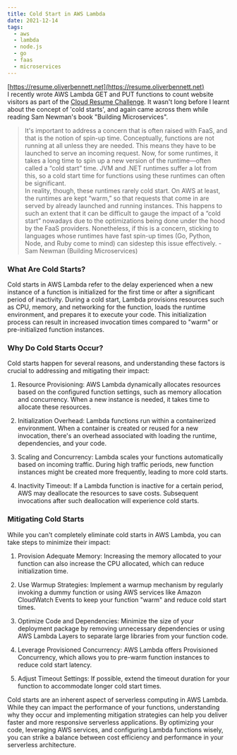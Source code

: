 ```yaml
---
title: Cold Start in AWS Lambda
date: 2021-12-14
tags:
  - aws
  - lambda
  - node.js
  - go
  - faas
  - microservices
---
```

[https://resume.oliverbennett.net](https://resume.oliverbennett.net)  
I recently wrote AWS Lambda GET and PUT functions to count website visitors as part of the [Cloud Resume Challenge](https://github.com/olibyte/cloud-resume-challenge). It wasn't long before I learnt about the concept of 'cold starts', and again came across them while reading Sam Newman's book "Building Microservices".  
> It's important to address a concern that is often raised with FaaS, and that
is the notion of spin-up time. Conceptually, functions are not running at all
unless they are needed. This means they have to be launched to serve an
incoming request. Now, for some runtimes, it takes a long time to spin up a new
version of the runtime—often called a “cold start” time. JVM and .NET runtimes
suffer a lot from this, so a cold start time for functions using these runtimes can
often be significant.  
In reality, though, these runtimes rarely cold start. On AWS at least, the runtimes
are kept “warm,” so that requests that come in are served by already launched
and running instances. This happens to such an extent that it can be difficult to
gauge the impact of a “cold start” nowadays due to the optimizations being done
under the hood by the FaaS providers. Nonetheless, if this is a concern, sticking
to languages whose runtimes have fast spin-up times (Go, Python, Node, and
Ruby come to mind) can sidestep this issue effectively. - Sam Newman (Building Microservices)  

### What Are Cold Starts?

Cold starts in AWS Lambda refer to the delay experienced when a new instance of a function is initialized for the first time or after a significant period of inactivity. During a cold start, Lambda provisions resources such as CPU, memory, and networking for the function, loads the runtime environment, and prepares it to execute your code. This initialization process can result in increased invocation times compared to "warm" or pre-initialized function instances.

### Why Do Cold Starts Occur?

Cold starts happen for several reasons, and understanding these factors is crucial to addressing and mitigating their impact:

1. Resource Provisioning: AWS Lambda dynamically allocates resources based on the configured function settings, such as memory allocation and concurrency. When a new instance is needed, it takes time to allocate these resources.

2. Initialization Overhead: Lambda functions run within a containerized environment. When a container is created or reused for a new invocation, there's an overhead associated with loading the runtime, dependencies, and your code.

3. Scaling and Concurrency: Lambda scales your functions automatically based on incoming traffic. During high traffic periods, new function instances might be created more frequently, leading to more cold starts.

4. Inactivity Timeout: If a Lambda function is inactive for a certain period, AWS may deallocate the resources to save costs. Subsequent invocations after such deallocation will experience cold starts.

### Mitigating Cold Starts

While you can't completely eliminate cold starts in AWS Lambda, you can take steps to minimize their impact:

1. Provision Adequate Memory: Increasing the memory allocated to your function can also increase the CPU allocated, which can reduce initialization time.

2. Use Warmup Strategies: Implement a warmup mechanism by regularly invoking a dummy function or using AWS services like Amazon CloudWatch Events to keep your function "warm" and reduce cold start times.

3. Optimize Code and Dependencies: Minimize the size of your deployment package by removing unnecessary dependencies or using AWS Lambda Layers to separate large libraries from your function code.

4. Leverage Provisioned Concurrency: AWS Lambda offers Provisioned Concurrency, which allows you to pre-warm function instances to reduce cold start latency.

5. Adjust Timeout Settings: If possible, extend the timeout duration for your function to accommodate longer cold start times.

Cold starts are an inherent aspect of serverless computing in AWS Lambda. While they can impact the performance of your functions, understanding why they occur and implementing mitigation strategies can help you deliver faster and more responsive serverless applications. By optimizing your code, leveraging AWS services, and configuring Lambda functions wisely, you can strike a balance between cost efficiency and performance in your serverless architecture.